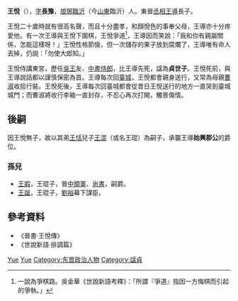 {{Otheruses|王悦}}

'''王悅'''（{{bd|？||？|catIdx=W}}），[[表字|字]]'''長豫'''，[[琅琊|琅琊]][[臨沂|臨沂]]（今[[山東|山東]]臨沂）人。東晉[[丞相|丞相]][[王導|王導]]長子。

王悅二十歲時就有很高名聲，而且十分盡孝，和顏悅色的事奉父母，王導亦十分疼愛他。有一次王導與王悅下圍棋，王悅爭道<REF>一說為爭棋路。吳金華《世說新語考釋》：「所謂『爭道』指因一方悔棋而引起的爭執。」</REF>，王導因而笑說：「我和你有親屬關係，怎能這樣呀！」王悅性格節儉，但一次儲存的果子放到腐爛了，王導唯有命人丟掉，仍說：「勿使大郎知。」

王悅侍講東宮，歷任[[司馬岳|吳王]]友、[[中書侍郎|中書侍郎]]，比王導先死，諡為'''貞世子'''。王悅死前，與王導說話都以謹慎保密為首。王導每次回[[臺城|臺城]]，王悅都會親身送行，又常為母親[[曹淑_(晋朝)|曹淑]]收拾行裝。王悅死後，王導每次回臺城都會從昔日王悅送行的地方一直哭到臺城城門；而曹淑將收行李箱一直封存，不忍心再次打開，觸景傷情。

== 後嗣 ==
因王悅無子，故以其弟[[王恬|王恬]]兒子[[王混|王混]]（或名王琨）為嗣子，承襲王導'''始興郡公'''的爵位。

=== 孫兒 ===
* [[王嘏|王嘏]]，王琨子，晉[[中領軍|中領軍]]、[[尚書|尚書]]，嗣爵。
* [[王誕|王誕]]，王琨子，[[劉裕|劉裕]]幕下謀臣。

== 參考資料 ==
*《晉書·王悅傳》
*《世說新語·排調篇》
{{reflist}}

{{Authority control}}
{{DEFAULTSORT:Wang王}}
[[Category:王姓|Yue]]
[[Category:琅邪王氏|Yue]]
[[Category:东晋政治人物|Category:东晋政治人物]]
[[Category:諡貞|Category:諡貞]]